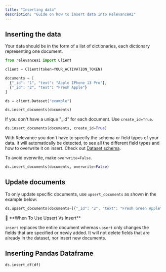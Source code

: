 ```yaml
---
title: "Inserting data"
description: "Guide on how to insert data into RelevanceAI"
---
```


## Inserting the data

Your data should be in the form of a list of dictionaries, each dictionary representing one document.

```python Python
from relevanceai import Client

client = Client(token=YOUR_ACTIVATION_TOKEN)

documents = [
  {"_id": "1", "text": "Apple IPhone 13 Pro"},
  {"_id": "2", "text": "Fresh Apple"}
]

ds = client.Dataset("example")

ds.insert_documents(documents)
```

If you don't have a unique "\_id" for each document. Use `create_id=True`.

```python Python 
ds.insert_documents(documents, create_id=True)
```

With Relevance you don't have to specify the schema or field types of your data. It will automatically be detected, to see all the different field types and how to overwrite it on insert. Check out [Dataset schema](/docs/python-schema).

To avoid overwrite, make `overwrite=False`.

```python Python 
ds.insert_documents(documents, overwrite=False)
```

## Update documents

To only update specific documents, use `upsert_documents` as shown in the example below:

```python Python 
ds.upsert_documents(documents=[{"_id": "2", "text": "Fresh Green Apple"}])
```

<Warning>
🚧 **When To Use Upsert Vs Insert**

`insert` replaces the entire document whereas `upsert` only changes the fields that are specified or newly added. It will not delete fields that are already in the dataset, nor insert new documents.
</Warning>



## Inserting Pandas Dataframe

```python Python 
ds.insert_df(df)
```
